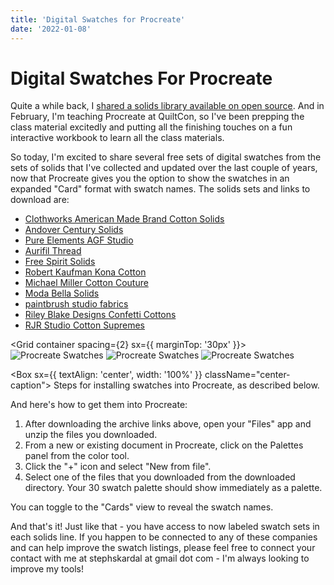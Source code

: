 ```yaml
---
title: 'Digital Swatches for Procreate'
date: '2022-01-08'
---
```



# Digital Swatches For Procreate

Quite a while back, I [shared a solids library available on open source](https://www.stephskardalquilts.com/solids-library-now-on-github/). And in February, I'm teaching Procreate at QuiltCon, so I've been prepping the class material excitedly and putting all the finishing touches on a fun interactive workbook to learn all the class materials.

So today, I'm excited to share several free sets of digital swatches from the sets of solids that I've collected and updated over the last couple of years, now that Procreate gives you the option to show the swatches in an expanded "Card" format with swatch names. The solids sets and links to download are:

- [Clothworks American Made Brand Cotton Solids](https://www.stephskardalquilts.com/swatch_sets/americanMade.zip)
- [Andover Century Solids](https://www.stephskardalquilts.com/swatch_sets/andoverCenturySolids.zip)
- [Pure Elements AGF Studio](https://www.stephskardalquilts.com/swatch_sets/artGallery.zip)
- [Aurifil Thread](https://www.stephskardalquilts.com/swatch_sets/aurifilThread.zip)
- [Free Spirit Solids](https://www.stephskardalquilts.com/swatch_sets/freeSpirit.zip)
- [Robert Kaufman Kona Cotton](https://www.stephskardalquilts.com/swatch_sets/Kona.zip)
- [Michael Miller Cotton Couture](https://www.stephskardalquilts.com/swatch_sets/michaelMiller.zip)
- [Moda Bella Solids](https://www.stephskardalquilts.com/swatch_sets/modaBella.zip)
- [paintbrush studio fabrics](https://www.stephskardalquilts.com/swatch_sets/paintBrushStudio.zip)
- [Riley Blake Designs Confetti Cottons](https://www.stephskardalquilts.com/swatch_sets/rileyBlake.zip)
- [RJR Studio Cotton Supremes](https://www.stephskardalquilts.com/swatch_sets/rjrCottonSupreme.zip)

<Grid container spacing={2} sx={{ marginTop: '30px' }}>
  <Grid item md={4} xs={12}>
    <Image
      src="/images/IMG_0409-210x300.jpg"
      alt="Procreate Swatches"
      width={210}
      height={300}
      priority
      className="next-image"
    />
  </Grid>
  <Grid item md={4} xs={12}>
    <Image
      src="/images/IMG_0411-210x300.jpg"
      alt="Procreate Swatches"
      width={210}
      height={300}
      priority
      className="next-image"
    />
  </Grid>
  <Grid item md={4} xs={12}>
    <Image
      src="/images/IMG_0412-715x1024.jpg"
      alt="Procreate Swatches"
      width={715}
      height={1024}
      priority
      className="next-image"
    />
  </Grid>
</Grid>

<Box sx={{ textAlign: 'center', width: '100%' }} className="center-caption">
  Steps for installing swatches into Procreate, as described below.
</Box>

And here's how to get them into Procreate:

1. After downloading the archive links above, open your "Files" app and unzip the files you downloaded.
2. From a new or existing document in Procreate, click on the Palettes panel from the color tool.
3. Click the "+" icon and select "New from file".
4. Select one of the files that you downloaded from the downloaded directory. Your 30 swatch palette should show immediately as a palette.

You can toggle to the "Cards" view to reveal the swatch names.

And that's it! Just like that - you have access to now labeled swatch sets in each solids line. If you happen to be connected to any of these companies and can help improve the swatch listings, please feel free to connect your contact with me at stephskardal at gmail dot com - I'm always looking to improve my tools!
